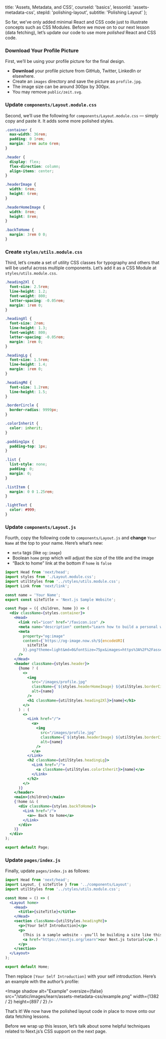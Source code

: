 
  title: 'Assets, Metadata, and CSS',
  courseId: 'basics',
  lessonId: 'assets-metadata-css',
  stepId: 'polishing-layout',
  subtitle: 'Polishing Layout'
};

So far, we’ve only added minimal React and CSS code just to illustrate concepts such as CSS Modules. Before we move on to our next lesson (data fetching), let’s update our code to use more _polished_ React and CSS code.

### Download Your Profile Picture

First, we’ll be using your profile picture for the final design.

- **Download** your profile picture from GitHub, Twitter, LinkedIn or elsewhere.
- Create an `images` directory and save the picture as `profile.jpg`.
- The image size can be around 300px by 300px.
- You may remove `public/zeit.svg`.

### Update `components/Layout.module.css`

Second, we’ll use the following for `components/Layout.module.css` — simply copy and paste it. It adds some more polished styles.

```css
.container {
  max-width: 36rem;
  padding: 0 1rem;
  margin: 3rem auto 6rem;
}

.header {
  display: flex;
  flex-direction: column;
  align-items: center;
}

.headerImage {
  width: 6rem;
  height: 6rem;
}

.headerHomeImage {
  width: 8rem;
  height: 8rem;
}

.backToHome {
  margin: 3rem 0 0;
}
```

### Create `styles/utils.module.css`

Third, let’s create a set of utility CSS classes for typography and others that will be useful across multiple components. Let’s add it as a CSS Module at `styles/utils.module.css`.

```css
.heading2Xl {
  font-size: 2.5rem;
  line-height: 1.2;
  font-weight: 800;
  letter-spacing: -0.05rem;
  margin: 1rem 0;
}

.headingXl {
  font-size: 2rem;
  line-height: 1.3;
  font-weight: 800;
  letter-spacing: -0.05rem;
  margin: 1rem 0;
}

.headingLg {
  font-size: 1.5rem;
  line-height: 1.4;
  margin: 1rem 0;
}

.headingMd {
  font-size: 1.2rem;
  line-height: 1.5;
}

.borderCircle {
  border-radius: 9999px;
}

.colorInherit {
  color: inherit;
}

.padding1px {
  padding-top: 1px;
}

.list {
  list-style: none;
  padding: 0;
  margin: 0;
}

.listItem {
  margin: 0 0 1.25rem;
}

.lightText {
  color: #999;
}
```

### Update `components/Layout.js`

Fourth, copy the following code to `components/Layout.js` and **change** `Your Name` at the top to your name. Here’s what’s new:

- `meta` tags (like `og:image`)
- Boolean `home` prop which will adjust the size of the title and the image
- “Back to home” link at the bottom if `home` is `false`

```jsx
import Head from 'next/head';
import styles from './Layout.module.css';
import utilStyles from '../styles/utils.module.css';
import Link from 'next/link';

const name = 'Your Name';
export const siteTitle = 'Next.js Sample Website';

const Page = ({ children, home }) => (
  <div className={styles.container}>
    <Head>
      <link rel="icon" href="/favicon.ico" />
      <meta name="description" content="Learn how to build a personal website using Next.js" />
      <meta
        property="og:image"
        content={`https://og-image.now.sh/${encodeURI(
          siteTitle
        )}.png?theme=light&md=0&fontSize=75px&images=https%3A%2F%2Fassets.zeit.co%2Fimage%2Fupload%2Ffront%2Fassets%2Fdesign%2Fnextjs-black-logo.svg`}
      />
    </Head>
    <header className={styles.header}>
      {home ? (
        <>
          <img
            src="/images/profile.jpg"
            className={`${styles.headerHomeImage} ${utilStyles.borderCircle}`}
            alt={name}
          />
          <h1 className={utilStyles.heading2Xl}>{name}</h1>
        </>
      ) : (
        <>
          <Link href="/">
            <a>
              <img
                src="/images/profile.jpg"
                className={`${styles.headerImage} ${utilStyles.borderCircle}`}
                alt={name}
              />
            </a>
          </Link>
          <h2 className={utilStyles.headingLg}>
            <Link href="/">
              <a className={utilStyles.colorInherit}>{name}</a>
            </Link>
          </h2>
        </>
      )}
    </header>
    <main>{children}</main>
    {!home && (
      <div className={styles.backToHome}>
        <Link href="/">
          <a>← Back to home</a>
        </Link>
      </div>
    )}
  </div>
);

export default Page;
```

### Update `pages/index.js`

Finally, update `pages/index.js` as follows:

```jsx
import Head from 'next/head';
import Layout, { siteTitle } from '../components/Layout';
import utilStyles from '../styles/utils.module.css';

const Home = () => (
  <Layout home>
    <Head>
      <title>{siteTitle}</title>
    </Head>
    <section className={utilStyles.headingMd}>
      <p>[Your Self Introduction]</p>
      <p>
        (This is a sample website - you’ll be building a site like this on{' '}
        <a href="https://nextjs.org/learn">our Next.js tutorial</a>.)
      </p>
    </section>
  </Layout>
);

export default Home;
```

Then replace `[Your Self Introduction]` with your self introduction. Here’s an example with the author’s profile:

<Image
  shadow
  alt="Example"
  oversize={false}
  src="/static/images/learn/assets-metadata-css/example.png"
  width={1382 / 2}
  height={897 / 2}
/>

That’s it! We now have the polished layout code in place to move onto our data fetching lessons.

Before we wrap up this lesson, let’s talk about some helpful techniques related to Next.js’s CSS support on the next page.


